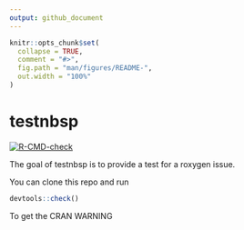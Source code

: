 ```yaml
---
output: github_document
---
```


<!-- README.md is generated from README.Rmd. Please edit that file -->

```r
knitr::opts_chunk$set(
  collapse = TRUE,
  comment = "#>",
  fig.path = "man/figures/README-",
  out.width = "100%"
)
```

# testnbsp

<!-- badges: start -->
[![R-CMD-check](https://github.com/zeehio/testnbsp/workflows/R-CMD-check/badge.svg)](https://github.com/zeehio/testnbsp/actions)
<!-- badges: end -->

The goal of testnbsp is to provide a test for a roxygen issue.

You can clone this repo and run

```r
devtools::check()
```

To get the CRAN WARNING

